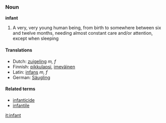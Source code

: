 ===Noun===
'''infant'''

#A very, very young human being, from birth to somewhere between six and twelve months, needing almost constant care and/or attention, except when sleeping

====Translations====
*Dutch: [[zuigeling]] ''m, f''
*Finnish: [[pikkulapsi]], [[imeväinen]]
*Latin: [[infans]] ''m, f''
*German: [[Säugling]]

====Related terms====
*[[infanticide]]
*[[infantile]]

[[it:infant]]